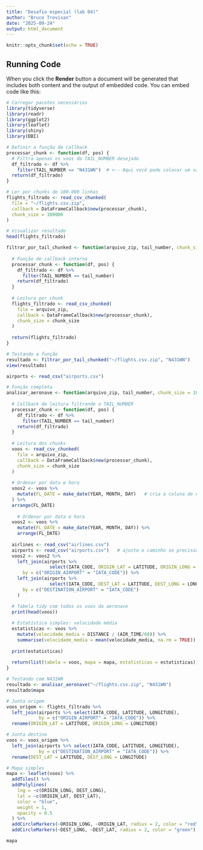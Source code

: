 ---
title: "Desafio especial (lab 04)"
author: "Bruce Trevisan"
date: "2025-09-24"
output: html_document
---

```{r setup, include=FALSE}
knitr::opts_chunk$set(echo = TRUE)
```

## Running Code

When you click the **Render** button a document will be generated that includes both content and the output of embedded code. You can embed code like this:

```{r}
# Carregar pacotes necessários
library(tidyverse)
library(readr)
library(ggplot2)
library(leaflet)
library(shiny)
library(DBI)
```

```{r}
# Definir a função de callback
processar_chunk <- function(df, pos) {
  # Filtra apenas os voos do TAIL_NUMBER desejado
  df_filtrado <- df %>%
    filter(TAIL_NUMBER == "N431WN")  # <-- Aqui você pode colocar um valor fixo ou transformar em parâmetro depois
  return(df_filtrado)
}
```

```{r}
# Ler por chunks de 100.000 linhas
flights_filtrado <- read_csv_chunked(
  file = "~/flights.csv.zip",
  callback = DataFrameCallback$new(processar_chunk),
  chunk_size = 100000
)

# Visualizar resultado
head(flights_filtrado)
```

```{r}
filtrar_por_tail_chunked <- function(arquivo_zip, tail_number, chunk_size = 100000) {
  
  # Função de callback interna
  processar_chunk <- function(df, pos) {
    df_filtrado <- df %>%
      filter(TAIL_NUMBER == tail_number)
    return(df_filtrado)
  }
  
  # Leitura por chunk
  flights_filtrado <- read_csv_chunked(
    file = arquivo_zip,
    callback = DataFrameCallback$new(processar_chunk),
    chunk_size = chunk_size
  )
  
  return(flights_filtrado)
}

# Testando a função
resultado <- filtrar_por_tail_chunked("~/flights.csv.zip", "N431WN")
view(resultado)
```

```{r}
airports <- read_csv("airports.csv")
```


```{r}
# Função completa
analisar_aeronave <- function(arquivo_zip, tail_number, chunk_size = 100000) {
  
  # Callback de leitura filtrando o TAIL_NUMBER
  processar_chunk <- function(df, pos) {
    df_filtrado <- df %>%
      filter(TAIL_NUMBER == tail_number)
    return(df_filtrado)
  }
  
  # Leitura dos chunks
  voos <- read_csv_chunked(
    file = arquivo_zip,
    callback = DataFrameCallback$new(processar_chunk),
    chunk_size = chunk_size
  )
  
  # Ordenar por data e hora
  voos2 <- voos %>%
    mutate(FL_DATE = make_date(YEAR, MONTH, DAY)   # cria a coluna de data
  ) %>%
  arrange(FL_DATE) 
  
    # Ordenar por data e hora
  voos2 <- voos %>%
    mutate(FL_DATE = make_date(YEAR, MONTH, DAY)) %>%
    arrange(FL_DATE) 
  
  airlines <- read_csv("airlines.csv")
  airports <- read_csv("airports.csv")   # ajuste o caminho se precisar
  voos2 <- voos2 %>%
    left_join(airports %>%
                select(IATA_CODE, ORIGIN_LAT = LATITUDE, ORIGIN_LONG = LONGITUDE),
      by = c("ORIGIN_AIRPORT" = "IATA_CODE")) %>%
    left_join(airports %>%
                select(IATA_CODE, DEST_LAT = LATITUDE, DEST_LONG = LONGITUDE),
      by = c("DESTINATION_AIRPORT" = "IATA_CODE")
    )

  # Tabela tidy com todos os voos da aeronave
  print(head(voos))
  
  # Estatística simples: velocidade média
  estatisticas <- voos %>%
    mutate(velocidade_media = DISTANCE / (AIR_TIME/60)) %>%
    summarise(velocidade_media = mean(velocidade_media, na.rm = TRUE))
  
  print(estatisticas)
  
  return(list(tabela = voos, mapa = mapa, estatisticas = estatisticas))
}
```

```{r}
# Testando com N431WN
resultado <- analisar_aeronave("~/flights.csv.zip", "N431WN")
resultado$mapa
```

```{r}

# Junta origem
voos_origem <- flights_filtrado %>%
  left_join(airports %>% select(IATA_CODE, LATITUDE, LONGITUDE),
            by = c("ORIGIN_AIRPORT" = "IATA_CODE")) %>%
  rename(ORIGIN_LAT = LATITUDE, ORIGIN_LONG = LONGITUDE)

# Junta destino
voos <- voos_origem %>%
  left_join(airports %>% select(IATA_CODE, LATITUDE, LONGITUDE),
            by = c("DESTINATION_AIRPORT" = "IATA_CODE")) %>%
  rename(DEST_LAT = LATITUDE, DEST_LONG = LONGITUDE)

# Mapa simples
mapa <- leaflet(voos) %>%
  addTiles() %>%
  addPolylines(
    lng = ~c(ORIGIN_LONG, DEST_LONG),
    lat = ~c(ORIGIN_LAT, DEST_LAT),
    color = "blue",
    weight = 1,
    opacity = 0.5
  ) %>%
  addCircleMarkers(~ORIGIN_LONG, ~ORIGIN_LAT, radius = 2, color = "red") %>%
  addCircleMarkers(~DEST_LONG, ~DEST_LAT, radius = 2, color = "green")

mapa
```
